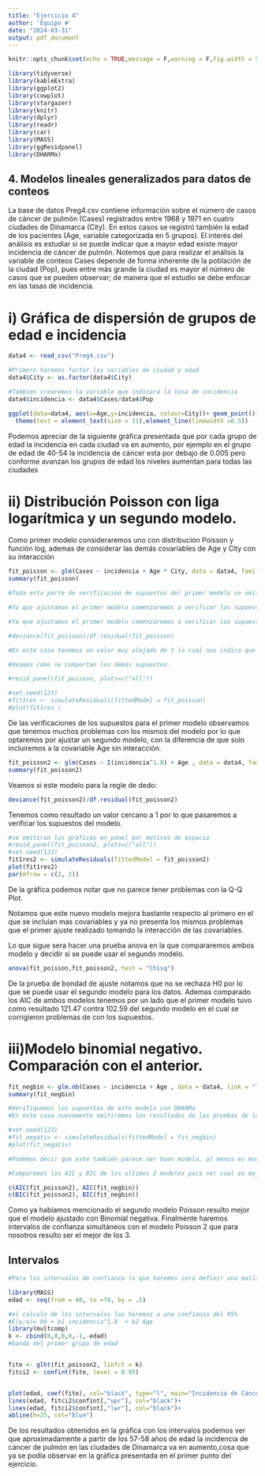 ```yaml
---
title: "Ejercicio 4"
author: 'Equipo #'
date: "2024-03-31"
output: pdf_document
---
```


```r
knitr::opts_chunk$set(echo = TRUE,message = F,warning = F,fig.width = 5, fig.height = 2.9)
```


```r
library(tidyverse)
library(kableExtra)
library(ggplot2)
library(cowplot)
library(stargazer)
library(knitr)
library(dplyr)
library(readr)
library(car)
library(MASS)
library(ggResidpanel)
library(DHARMa)
```


## 4. Modelos lineales generalizados para datos de conteos

La base de datos Preg4.csv contiene información sobre el número de casos de cáncer de pulmón (Cases) registrados entre 1968 y 1971 en cuatro ciudades de Dinamarca (City). En estos casos se registró también la edad de los pacientes (Age, variable categorizada en 5 grupos). El interés del análisis es estudiar si se puede indicar que a mayor edad existe mayor incidencia de cáncer de pulmón. Notemos que para realizar el análisis la variable de conteos Cases depende de forma inherente de la población de la ciudad (Pop), pues entre más grande la ciudad es mayor el número de casos que se pueden observar; de manera que el estudio se debe enfocar en las tasas de incidencia.



# i) Gráfica de dispersión de grupos de edad e incidencia


```r
data4 <- read_csv("Preg4.csv")
```

```r
#Primero haremos factor las variables de ciudad y edad
data4$City <- as.factor(data4$City)
```

```r
#Tambien crearemos la variable que indicara la tasa de incidencia
data4$incidencia <- data4$Cases/data4$Pop
```


```r
ggplot(data=data4, aes(x=Age,y=incidencia, colour=City))+ geom_point()+ theme_classic()+
  theme(text = element_text(size = 11),element_line(linewidth =0.5))
```

Podemos apreciar de la siguiente gráfica presentada que por cada grupo de edad la incidencia en cada ciudad va en aumento, por ejemplo en el grupo de edad de 40-54 la incidencia de cáncer esta por debajo de 0.005 pero conforme avanzan los grupos de edad los niveles aumentan para todas las ciudades

# ii) Distribución Poisson con liga logarítmica y un segundo modelo.

Como primer modelo consideraremos uno con distribución Poisson y función log, ademas de considerar las demás covariables de Age y City con su interacción 


```r
fit_poisson <- glm(Cases ~ incidencia + Age * City, data = data4, family = poisson(link = "log"))
summary(fit_poisson)
```

```r
#Toda esta parte de verificacion de supuestos del primer modelo se omitira en el pdf pero se dejara aqui en codigo

#Ya que ajustamos el primer modelo comenzaremos a verificar los supuestos del mismo. Para comenzar realizaremos la prueba de dedo para ver si se cumple el supuesto de la media igual a la varianza.
```

```r
#Ya que ajustamos el primer modelo comenzaremos a verificar los supuestos del mismo. Para comenzar realizaremos la prueba de dedo para ver si se cumple el supuesto de la media igual a la varianza.
```



```r
#deviance(fit_poisson)/df.residual(fit_poisson)
```
```r
#En este caso tenemos un valor muy alejado de 1 lo cual nos indica que este supuesto no se esta cumpliendo, es decir, tenemos que la media no es igual a la varianza.

#Veamos como se comportan los demás supuestos.
```


```r
#resid_panel(fit_poisson, plots=c("all"))
```

```r
#set.seed(123)
#fit1res <- simulateResiduals(fittedModel = fit_poisson)
#plot(fit1res )
```

De las verificaciones de los supuestos para el primer modelo observamos que tenemos muchos problemas con los mismos del modelo por lo que optaremos por ajustar un segundo modelo, con la diferencia de que solo incluiremos a la covariable Age sin interacción.

```r
fit_poisson2 <- glm(Cases ~ I(incidencia^1.8) + Age , data = data4, family = poisson(link = "log"))
summary(fit_poisson2)
```

Veamos si este modelo para la regle de dedo:

```r
deviance(fit_poisson2)/df.residual(fit_poisson2)
```
Tenemos como resultado un valor cercano a 1 por lo que pasaremos a verificar los supuestos del modelo.


```r
#se omitiran las graficas en panel por motivos de espacio
#resid_panel(fit_poisson2, plots=c("all"))
#set.seed(123)
fit1res2 <- simulateResiduals(fittedModel = fit_poisson2)
plot(fit1res2)
par(mfrow = c(2, 2))
```

De la gráfica podemos notar que no parece tener problemas con la Q-Q Plot. 


Notamos que este nuevo modelo mejora bastante respecto al primero en el que se incluían mas covariables y ya no presenta los mismos problemas que el primer ajuste realizado tomando la interacción de las covariables.

Lo que sigue sera hacer una prueba anova en la que compararemos ambos modelo y decidir si se puede usar el segundo modelo.

```r
anova(fit_poisson,fit_poisson2, test = "Chisq")
```
De la prueba de bondad de ajuste notamos que no se rechaza H0 por lo que se puede usar el segundo modelo para los datos.
Ademas comparado los AIC de ambos modelos tenemos por un lado que el primer modelo tuvo como resultado 121.47 contra 102.59 del segundo modelo en el cual se corrigieron problemas de con los supuestos.


# iii)Modelo binomial negativo. Comparación con el anterior.


```r
fit_negbin <- glm.nb(Cases ~ incidencia + Age , data = data4, link = "log")
summary(fit_negbin)
```

```r
#Verifiquemos los supuestos de este modelo con DHARMa
#En este caso nuevamente omitiremos los resultados de las pruebas de los supuestos para este modelo ya que no se usara debido a que se escogio como mejor ajuste el modelo anterior 
```


```r
#set.seed(123)
#fit_negativ <- simulateResiduals(fittedModel = fit_negbin)
#plot(fit_negativ)
```

```r
#Podemos decir que este también parece ser buen modelo, al menos es mucho mejor #que el primero, sin embargo no parece ser mejor que el segundo modelo.

#Comparemos los AIC y BIC de los ultimos 2 modelos para ver cual es mejor en este #aspecto.
```


```r
c(AIC(fit_poisson2), AIC(fit_negbin))
c(BIC(fit_poisson2), BIC(fit_negbin))
```
Como ya habíamos mencionado el segundo modelo Poisson resulto mejor que el modelo ajustado con Binomial negativa.
Finalmente haremos intervalos de confianza simultáneos con el modelo Poisson 2 que para nosotros resulto ser el mejor de los 3.

## Intervalos

```r
#Para los intervalos de confianza lo que haremos sera definir una malla de valores para la edad ya que nos interesa saber si a mayor edad existe mayor incidencia de cancer de pulmon
```

```r
library(MASS)
edad <- seq(from = 40, to =74, by = .5)
```


```r
#el calculo de los intervalos los haremos a una confianza del 95%
#E(y;x)= b0 + b1 incidencia^1.8  + b2 Age
library(multcomp)
k <- cbind(0,0,0,0,-1,-edad)
#banda del primer grupo de edad


fite <- glht(fit_poisson2, linfct = k)
fitci2 <- confint(fite, level = 0.95)


plot(edad, coef(fite), col="black", type="l", main="Incidencia de Cáncer por Edad")+
lines(edad, fitci2$confint[,"upr"], col="black")+
lines(edad, fitci2$confint[,"lwr"], col="black")+
abline(h=25, col="blue")
```

De los resultados obtenidos en la gráfica con los intervalos podemos ver que aproximadamente a partir de los 57-58 años de edad la incidencia de cáncer de pulmón en las ciudades de Dinamarca va en aumento,cosa que ya se podía observar en la gráfica presentada en el primer punto del ejercicio.















